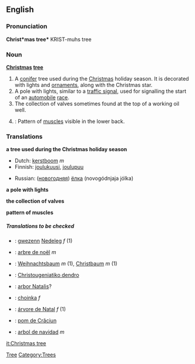 ==English==

===Pronunciation===
'''Christ*mas tree*'''
{{rfap}}
KRIST-muhs tree

===Noun===
'''[[Christmas]] [[tree]]'''

# A [[conifer]] tree used during the [[Christmas]] holiday season.  It is decorated with lights and [[ornament]]s, along with the Christmas star.
# A pole with lights, similar to a [[traffic signal]], used for signalling the start of an [[automobile]] [[race]].
# The collection of valves sometimes found at the top of a working oil well.
# {{bodybuilding}}: Pattern of [[muscle]]s visible in the lower back.

===Translations===
'''a tree used during the Christmas holiday season'''
{{top}}
*Dutch: [[kerstboom]] ''m''
*Finnish: [[joulukuusi]], [[joulupuu]]
{{mid}}
*Russian: ([[новогодний|новогодняя]]) [[ёлка]] (novogódnjaja jólka)
{{bottom}}

'''a pole with lights'''
{{top}}

{{mid}}

{{bottom}}

'''the collection of valves'''
{{top}}

{{mid}}

{{bottom}}

'''pattern of muscles'''
{{top}}

{{mid}}

{{bottom}}

=====Translations to be checked=====
<!--Remove this section once all of the translations below have been moved into the tables above.-->
{{checktrans}}
*{{ttbc|[[Breton]]}}: [[gwezenn]] [[Nedeleg]] ''f'' (1)
*{{ttbc|French}}: [[arbre de noël]] ''m''
*{{ttbc|German}}: [[Weihnachtsbaum]] ''m'' (1), [[Christbaum]] ''m'' (1)
*{{ttbc|Greek}}: [[Christougeniatiko dendro]]
*{{ttbc|Latin}}: [[arbor Natalis]]?
*{{ttbc|Polish}}: [[choinka ]] ''f'' 
*{{ttbc|Portuguese}}: [[árvore de Natal]] ''f'' (1)
*{{ttbc|Romanian}}: [[pom de Crăciun]]
*{{ttbc|Spanish}}: [[arbol de navidad]] ''m''

[[Category:Christmas|Tree]] 
[[Category:Trees]]

[[it:Christmas tree]]